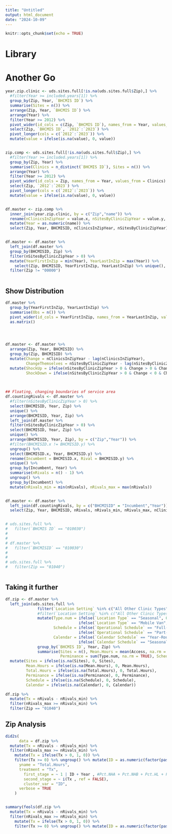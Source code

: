 ```yaml
---
title: "Untitled"
output: html_document
date: "2024-10-09"
---
```


```r
knitr::opts_chunk$set(echo = TRUE)
```




# Library




# Another Go


```r
year.zip.clinic <- uds.sites.full[!is.na(uds.sites.full$Zip),] %>%
  #filter(Year >= included.years[1]) %>%
  group_by(Zip, Year, `BHCMIS ID`) %>%
  summarise(Sites = n()) %>%
  arrange(Zip, Year, `BHCMIS ID`) %>% 
  arrange(Year) %>% 
  filter(Year >= 2012) %>% 
  pivot_wider(id_cols = c(Zip, `BHCMIS ID`), names_from = Year, values_from = Sites) %>% 
  select(Zip, `BHCMIS ID`, `2012`:`2023`) %>% 
  pivot_longer(cols = c(`2012`:`2023`)) %>% 
  mutate(value = ifelse(is.na(value), 0, value))


zip.comp <- uds.sites.full[!is.na(uds.sites.full$Zip),] %>%
  #filter(Year >= included.years[1]) %>%
  group_by(Zip, Year) %>%
  summarise(Clinics = n_distinct(`BHCMIS ID`), Sites = n()) %>% 
  arrange(Year) %>% 
  filter(Year >= 2012) %>% 
  pivot_wider(id_cols = Zip, names_from = Year, values_from = Clinics) %>% 
  select(Zip, `2012`:`2023`) %>% 
  pivot_longer(cols = c(`2012`:`2023`)) %>% 
  mutate(value = ifelse(is.na(value), 0, value))


df.master <- zip.comp %>% 
  inner_join(year.zip.clinic, by = c("Zip","name")) %>% 
  rename(nClinicsInZipYear = value.x, nSitesByClinicZipYear = value.y, BHCMISID = `BHCMIS ID`) %>% 
  mutate(Year = as.numeric(name)) %>% 
  select(Zip, Year, BHCMISID, nClinicsInZipYear, nSitesByClinicZipYear)


df.master <- df.master %>% 
  left_join(df.master %>% 
  group_by(BHCMISID, Zip) %>% 
  filter(nSitesByClinicZipYear > 0) %>% 
  mutate(YearFirstInZip = min(Year), YearLastInZip = max(Year)) %>% 
    select(Zip, BHCMISID, YearFirstInZip, YearLastInZip) %>% unique(), by = c("Zip","BHCMISID")) %>% 
  filter(Zip != "00000")



```


## Show Distribution
```r


df.master %>% 
  group_by(YearFirstInZip, YearLastInZip) %>% 
  summarise(Obs = n()) %>% 
  pivot_wider(id_cols = YearFirstInZip, names_from = YearLastInZip, values_from = Obs) %>% 
  as.matrix()




df.master <- df.master %>% 
  arrange(Zip, Year, BHCMISID) %>% 
  group_by(Zip, BHCMISID) %>% 
  mutate(Change = nClinicsInZipYear - lag(nClinicsInZipYear), 
         ChangeThemselves = nSitesByClinicZipYear - lag(nSitesByClinicZipYear)) %>% 
  mutate(ShockUp = ifelse(nSitesByClinicZipYear > 0 & Change > 0 & ChangeThemselves == 0, 1, 0), 
         ShockDown = ifelse(nSitesByClinicZipYear > 0 & Change < 0 & ChangeThemselves == 0, 1, 0))
  
  

## Floating, changing boundaries of service area 
df.countingRivals <- df.master %>% 
  #filter(nSitesByClinicZipYear > 0) %>% 
  select(BHCMISID, Year, Zip) %>% 
  unique() %>% 
  arrange(BHCMISID, Year, Zip) %>% 
  left_join(df.master %>% 
  filter(nSitesByClinicZipYear > 0) %>% 
  select(BHCMISID, Year, Zip) %>% 
  unique() %>% 
  arrange(BHCMISID, Year, Zip), by = c("Zip","Year")) %>% 
  #filter(BHCMISID.x != BHCMISID.y) %>% 
  ungroup() %>% 
  select(BHCMISID.x, Year, BHCMISID.y) %>% 
  rename(Incumbent = BHCMISID.x, Rival = BHCMISID.y) %>% 
  unique() %>% 
  group_by(Incumbent, Year) %>% 
  summarise(nRivals = n() - 1) %>% 
  ungroup() %>% 
  group_by(Incumbent) %>% 
  mutate(nRivals_min = min(nRivals), nRivals_max = max(nRivals))


df.master <- df.master %>% 
  left_join(df.countingRivals, by = c("BHCMISID" = "Incumbent","Year")) %>% 
  select(Zip, Year, BHCMISID, nRivals, nRivals_min, nRivals_max, nClinicsInZipYear:ShockDown)


# uds.sites.full %>% 
#   filter(`BHCMIS ID` == "010030")
# 
# 
# df.master %>% 
#   filter(`BHCMISID` == "010030")
# 
# 
# uds.sites.full %>% 
#   filter(Zip == "01040")



```




## Taking it further
```r

df.zip <- df.master %>% 
  left_join(uds.sites.full %>% 
              filter(`Location Setting` %in% c("All Other Clinic Types")) %>% 
              #filter(`Location Setting` %in% c("All Other Clinic Types","School") | is.na(`Location Setting`)) %>% 
              mutate(Type.num = ifelse(`Location Type` == "Seasonal", 0.33, 
                                ifelse(`Location Type` == "Mobile Van", 0.66, 1)), 
                     Schedule = ifelse(`Operational Schedule` == "Full-Time", 1, 
                                ifelse(`Operational Schedule` == "Part-Time", 0.5, 0)),
                     Calendar = ifelse(`Calendar Schedule` == "Year-Round", 1,
                                ifelse(`Calendar Schedule` == "Seasonal", 0.5, 0))) %>% 
              group_by(`BHCMIS ID`, Year, Zip) %>% 
              summarise(Sites = n(), Mean.Hours = mean(Access, na.rm = TRUE), Total.Hours = sum(Access, na.rm = TRUE), 
                        Perminance = sum(Type.num, na.rm = TRUE), Schedule = sum(Schedule, na.rm = TRUE), Calendar = sum(Calendar, na.rm = TRUE)), by = c("BHCMISID" = "BHCMIS ID","Year", "Zip")) %>% 
  mutate(Sites = ifelse(is.na(Sites), 0, Sites), 
         Mean.Hours = ifelse(is.na(Mean.Hours), 0, Mean.Hours), 
         Total.Hours = ifelse(is.na(Total.Hours), 0, Total.Hours), 
         Perminance = ifelse(is.na(Perminance), 0, Perminance), 
         Schedule = ifelse(is.na(Schedule), 0, Schedule), 
         Calendar = ifelse(is.na(Calendar), 0, Calendar))

df.zip %>% 
  mutate(Tx = nRivals - nRivals_min) %>% 
  filter(nRivals_max >= nRivals_min) %>% 
  filter(Zip == "01040")

```


## Zip Analysis
```r


did2s(
      data = df.zip %>% 
  mutate(Tx = nRivals - nRivals_min) %>% 
  filter(nRivals_max >= nRivals_min) %>% 
    mutate(Tx = ifelse(Tx > 0, 1, 0)) %>% 
    filter(Tx >= 0) %>% ungroup() %>% mutate(ID = as.numeric(factor(paste(`BHCMISID`, Zip, sep = "-")))), 
      yname = "Total.Hours", 
      treatment = "Tx",
        first_stage = ~ 1 | ID + Year , #Pct.NHA + Pct.NHB + Pct.HL + Pct.LessThan100pctFPL + Pct.MCD + Pct.MCR + Pct.None | ID + Year , 
        second_stage = ~ i(Tx , ref = FALSE),
        cluster_var = "ID",
      verbose = TRUE
    )


summary(feols(df.zip %>% 
  mutate(Tx = nRivals - nRivals_min) %>% 
  filter(nRivals_max >= nRivals_min) %>% 
    mutate(Tx = ifelse(Tx > 0, 1, 0)) %>% 
    filter(Tx >= 0) %>% ungroup() %>% mutate(ID = as.numeric(factor(paste(`BHCMISID`, Zip, sep = "-")))), Mean.Hours ~ Tx | ID + Year , cluster = "ID"))


```

